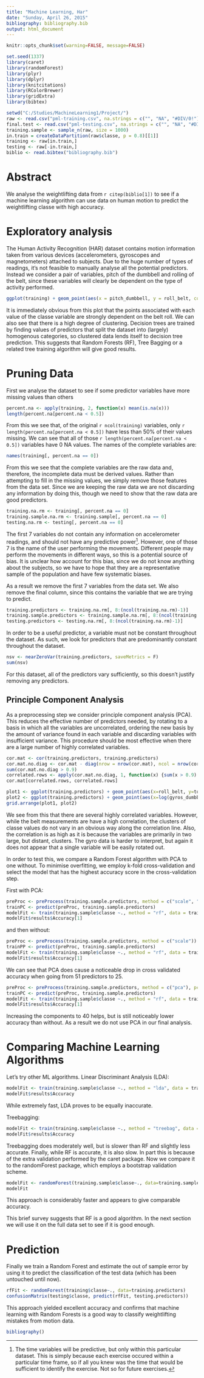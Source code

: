---
title: "Machine Learning, Har"
date: "Sunday, April 26, 2015"
bibliography: bibliography.bib
output: html_document
---

```{r global_options, include=FALSE}
knitr::opts_chunk$set(warning=FALSE, message=FALSE)
```

```{r, loading-libraries, echo=FALSE}
set.seed(1337)
library(caret)
library(randomForest)
library(plyr)
library(dplyr)
library(knitcitations)
library(RColorBrewer)
library(gridExtra)
library(bibtex)
```

```{r, loading-data, cache=TRUE, echo=FALSE}
setwd("C:/Studies/MachineLearning1/Project/")
raw <- read.csv("pml-training.csv", na.strings = c("", "NA", "#DIV/0!"))
final.test <- read.csv("pml-testing.csv", na.strings = c("", "NA", "#DIV/0!"))
training.sample <- sample_n(raw, size = 1000)
in.train = createDataPartition(raw$classe, p = 0.8)[[1]]
training <- raw[in.train,]
testing <- raw[-in.train,]
biblio <- read.bibtex("bibliography.bib")
```


# Abstract

We analyse the weightlifting data from `r citep(biblio[1])` to see if a machine learning algorithm can use data on human motion to predict the weightlifting classe with high accuracy.

# Exploratory analysis

The Human Activity Recognition (HAR) dataset contains motion information taken from various devices (accelerometers, gyroscopes and magnetometers) attached to subjects.  Due to the huge number of types of readings, it's not feasible to manually analyse all the potential predictors.  Instead we consider a pair of variables, pitch of the dumbbell and rolling of the belt, since these variables will clearly be dependent on the type of activity performed.

```{r, exploratory-plot}
ggplot(training) + geom_point(aes(x = pitch_dumbbell, y = roll_belt, colour = classe))
```

It is immediately obvious from this plot that the points associated with each value of the classe variable are strongly dependent on the belt roll.  We can also see that there is a high degree of clustering.  Decision trees are trained by finding values of predictors that split the dataset into (largely) homogenous categories, so clustered data lends itself to decision tree prediction.  This suggests that Random Forests (RF), Tree Bagging or a related tree training algorithm will give good results.

# Pruning Data

First we analyse the dataset to see if some predictor variables have more missing values than others

```{r, counting-nas}
percent.na <- apply(training, 2, function(x) mean(is.na(x)))
length(percent.na[percent.na < 0.5])
```

From this we see that, of the original `r ncol(training)` variables, only `r length(percent.na[percent.na < 0.5])` have less than 50% of their values missing.  We can see that all of those `r length(percent.na[percent.na < 0.5])` variables have 0 NA values.  The names of the complete variables are:

```{r}
names(training[, percent.na == 0])
```

From this we see that the complete variables are the raw data and, therefore, the incomplete data must be derived values.  Rather than attempting to fill in the missing values, we simply remove those features from the data set.  Since we are keeping the raw data we are not discarding any information by doing this, though we need to show that the raw data are good predictors.

```{r, removing-nas}
training.na.rm <- training[, percent.na == 0]
training.sample.na.rm <- training.sample[, percent.na == 0]
testing.na.rm <- testing[, percent.na == 0]
```

The first 7 variables do not contain any information on accelerometer readings, and should not have any predictive power[^1].  However, one of those 7 is the name of the user performing the movements.  Different people may perform the movements in different ways, so this is a potential source of bias.  It is unclear how account for this bias, since we do not know anything about the subjects, so we have to hope that they are a representative sample of the population and have few systematic biases.

[^1]: The time variables will be predictive, but only within this particular dataset.  This is simply because each exercise occured within a particular time frame, so if all you knew was the time that would be sufficient to identify the exercise.  Not so for future exercises.

As a result we remove the first 7 variables from the data set.  We also remove the final column, since this contains the variable that we are trying to predict.

```{r, selecting-predictors}
training.predictors <- training.na.rm[, 8:(ncol(training.na.rm)-1)]
training.sample.predictors <- training.sample.na.rm[, 8:(ncol(training.sample.na.rm)-1)] 
testing.predictors <- testing.na.rm[, 8:(ncol(training.na.rm)-1)]
```


In order to be a useful predictor, a variable must not be constant throughout the dataset.  As such, we look for predictors that are predominantly constant throughout the dataset.

```{r}
nsv <- nearZeroVar(training.predictors, saveMetrics = F)
sum(nsv)
```

For this dataset, all of the predictors vary sufficiently, so this doesn't justify removing any predictors.

## Principle Component Analysis


As a preprocessing step we consider principle component analysis (PCA).  This reduces the effective number of predictors needed, by rotating to a basis in which all the variables are uncorrelated, ordering the new basis by the amount of variance found in each variable and discarding variables with insufficient variance.  This procedure should be most effective when there are a large number of highly correlated variables.

```{r, analysising-correlation}
cor.mat <- cor(training.predictors, training.predictors)
cor.mat.no.diag <- cor.mat - diag(nrow = nrow(cor.mat), ncol = nrow(cor.mat))
sum(cor.mat.no.diag > 0.9)
correlated.rows <- apply(cor.mat.no.diag, 1, function(x) {sum(x > 0.9) > 0})
cor.mat[correlated.rows, correlated.rows]

plot1 <- ggplot(training.predictors) + geom_point(aes(x=roll_belt, y=total_accel_belt, colour = training$classe, alpha=1/10)) + scale_colour_brewer( type = "div" , palette = "Set1" )
plot2 <- ggplot(training.predictors) + geom_point(aes(x=log(gyros_dumbbell_z + 2.5), y=log(gyros_forearm_z + 8.1), colour = training$classe, alpha=1/10)) + scale_colour_brewer( type = "div" , palette = "Set1" )
grid.arrange(plot1, plot2)
```

We see from this that there are several highly correlated variables. However, while the belt measurements are have a high correlation, the clusters of classe values do not vary in an obvious way along the correlation line. Also, the correlation is as high as it is because the variables are primarily in two large, but distant, clusters.  The gyro data is harder to interpret, but again it does not appear that a single variable will be easily rotated out.

In order to test this, we compare a Random Forest algorithm with PCA to one without.  To minimise overfitting, we employ k-fold cross-validation and select the model that has the highest accuracy score in the cross-validation step.

First with PCA:
```{r, rf-pca}
preProc <- preProcess(training.sample.predictors, method = c("scale", "pca"))
trainPC <- predict(preProc, training.sample.predictors)
modelFit <- train(training.sample$classe ~., method = "rf", data = trainPC, trControl = trainControl(method = "cv"))
modelFit$results$Accuracy[1]
```
and then without:
```{r, rf-no-pca}
preProc <- preProcess(training.sample.predictors, method = c("scale"))
trainPP <- predict(preProc, training.sample.predictors)
modelFit <- train(training.sample$classe ~., method = "rf", data = trainPP, trControl = trainControl(method = "cv"))
modelFit$results$Accuracy[1]
```

We can see that PCA does cause a noticeable drop in cross validated accuracy when going from 51 predictors to 25.

```{r, rf-pca-40}
preProc <- preProcess(training.sample.predictors, method = c("pca"), pcaComp = 40)
trainPC <- predict(preProc, training.sample.predictors)
modelFit <- train(training.sample$classe ~., method = "rf", data = trainPC, trControl = trainControl(method = "cv"))
modelFit$results$Accuracy[1]
```

Increasing the components to 40 helps, but is still noticeably lower accuracy than without.  As a result we do not use PCA in our final analysis.

# Comparing Machine Learning Algorithms

Let's try other ML algorithms.  Linear Discriminant Analysis (LDA):

```{r, LDA}
modelFit <- train(training.sample$classe ~., method = "lda", data = training.sample.predictors, trControl = trainControl(method = "cv"), preProcess = c("center", "scale"))
modelFit$results$Accuracy
```

While extremely fast, LDA proves to be equally inaccurate.

Treebagging:

```{r, Treebagging}
modelFit <- train(training.sample$classe ~., method = "treebag", data = training.sample.predictors, trControl = trainControl(method = "cv"), preProcess = c("center", "scale"))
modelFit$results$Accuracy
```

Treebagging does moderately well, but is slower than RF and slightly less accurate.  Finally, while RF is accurate, it is also slow.  In part this is because of the extra validation performed by the caret package.  Now we compare it to the randomForest package, which employs a bootstrap validation scheme.

```{r, rf-sample}
modelFit <- randomForest(training.sample$classe~., data=training.sample.predictors)
modelFit
```

This approach is considerably faster and appears to give comparable accuracy.

This brief survey suggests that RF is a good algorithm.  In the next section we will use it on the full data set to see if it is good enough.

# Prediction

Finally we train a Random Forest and estimate the out of sample error by using it to predict the classification of the test data (which has been untouched until now).
```{r, rf-full}
rfFit <- randomForest(training$classe~., data=training.predictors)
confusionMatrix(testing$classe, predict(rfFit, testing.predictors))
```

This approach yielded excellent accuracy and confirms that machine learning with Random Forests is a good way to classify weightlifting mistakes from motion data.


```{r, bibliography}
bibliography()
```